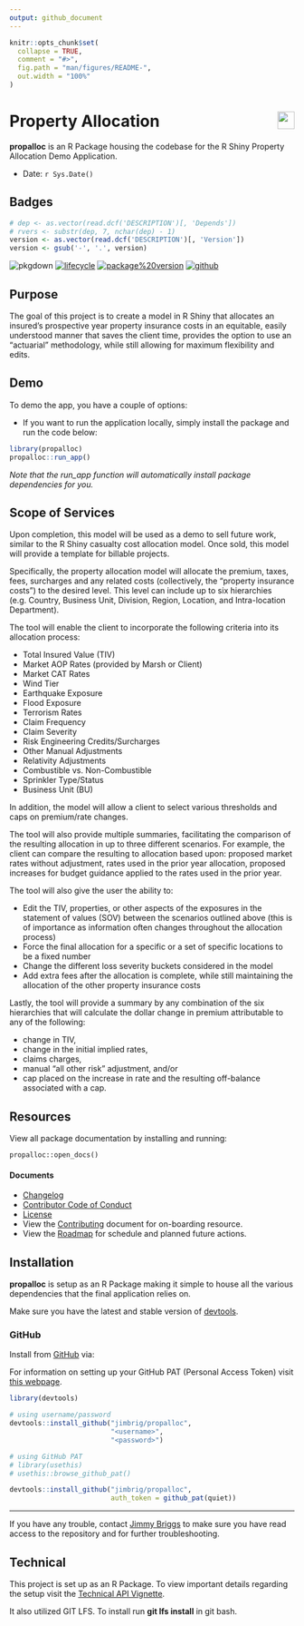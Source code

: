```yaml
---
output: github_document
---
```


<!-- README.md is generated from README.Rmd. Please edit that file -->

```r
knitr::opts_chunk$set(
  collapse = TRUE,
  comment = "#>",
  fig.path = "man/figures/README-",
  out.width = "100%"
)
```

# Property Allocation <img src='man/figures/logo.png' align="right" height="30.5" />

**propalloc** is an R Package housing the codebase for the R Shiny
Property Allocation Demo Application.

+ Date: `r Sys.Date()`

## Badges

```r
# dep <- as.vector(read.dcf('DESCRIPTION')[, 'Depends'])
# rvers <- substr(dep, 7, nchar(dep) - 1)
version <- as.vector(read.dcf('DESCRIPTION')[, 'Version'])
version <- gsub('-', '.', version)
```

<!-- badges: start -->
![pkgdown](https://github.com/jimbrig/propalloc/workflows/pkgdown/badge.svg)
[![lifecycle](https://img.shields.io/badge/Lifecycle-Maturing-darkgreen.svg)](https://www.tidyverse.org/lifecycle/#maturing)
[![package%20version](https://img.shields.io/badge/Package%20Version-1.1.0-orange.svg)](https://github.com/jimbrig/propalloc/blob/master/commits/master)
[![github](https://img.shields.io/badge/Github-jimbrig/propalloc-black.svg)](https://github.com/jimbrig/propalloc)
<!-- [![R build status](https://github.com/jimbrig/propalloc/workflows/R-CMD-check/badge.svg)](https://github.com/jimbrig/propalloc/actions) -->
<!-- badges: end -->

## Purpose

The goal of this project is to create a model in R Shiny that allocates an 
insured’s prospective year property insurance costs in an equitable, easily 
understood manner that saves the client time, provides the option to use an 
“actuarial” methodology, while still allowing for maximum flexibility and edits.


## Demo

To demo the app, you have a couple of options:

+ If you want to run the application locally, simply install the package and run the code below:

```r
library(propalloc)
propalloc::run_app()
```

*Note that the run_app function will automatically install package dependencies for you.*

## Scope of Services

Upon completion, this model will be used as a demo to sell future work, similar
to the R Shiny casualty cost allocation model. Once sold, this model will provide
a template for billable projects.

Specifically, the property allocation model will allocate the premium, taxes,
fees, surcharges and any related costs (collectively, the “property insurance costs”)
to the desired level. This level can include up to six hierarchies (e.g. Country,
Business Unit, Division, Region, Location, and Intra-location Department). 

The tool will enable the client to incorporate the following criteria into its
allocation process:

- Total Insured Value (TIV)
- Market AOP Rates (provided by Marsh or Client)
- Market CAT Rates
+ Wind Tier
+ Earthquake Exposure
+ Flood Exposure
- Terrorism Rates
- Claim Frequency
- Claim Severity
- Risk Engineering Credits/Surcharges
- Other Manual Adjustments
- Relativity Adjustments
+ Combustible vs. Non-Combustible
+ Sprinkler Type/Status
+ Business Unit (BU)

In addition, the model will allow a client to select various thresholds and 
caps on premium/rate changes.

The tool will also provide multiple summaries, facilitating the comparison of 
the resulting allocation in up to three different scenarios. For example, 
the client can compare the resulting to allocation based upon: proposed market 
rates without adjustment, rates used in the prior year allocation, proposed
increases for budget guidance applied to the rates used in the prior year.

The tool will also give the user the ability to:

- Edit the TIV, properties, or other aspects of the exposures in the 
statement of values (SOV) between the scenarios outlined above
(this is of importance as information often changes throughout the allocation process)
- Force the final allocation for a specific or a set of specific locations to be a fixed number
- Change the different loss severity buckets considered in the model
- Add extra fees after the allocation is complete, while still maintaining the 
allocation of the other property insurance costs

Lastly, the tool will provide a summary by any combination of the six hierarchies
that will calculate the dollar change in premium attributable to any of the following:

- change in TIV,
- change in the initial implied rates,
- claims charges,
- manual “all other risk” adjustment, and/or
- cap placed on the increase in rate and the resulting off-balance associated with a cap.

## Resources

View all package documentation by installing and running:

```
propalloc::open_docs()
```


#### Documents

+ [Changelog](inst/reports/changelog.md)
+ [Contributor Code of Conduct](CODE_OF_CONDUCT.md) 
+ [License](LICENSE.md) 
+ View the [Contributing](inst/reports/contributing.md) document for on-boarding resource.  
+ View the [Roadmap](inst/reports/roadmap.md) for schedule and planned future actions. 

## Installation

**propalloc** is setup as an R Package making it simple to house all the various
dependencies that the final application relies on.

Make sure you have the latest and stable version of [devtools](https://github.com/hadley/devtools).

### GitHub

Install from [GitHub](https://github.com) via:

For information on setting up your GitHub PAT (Personal Access Token) visit 
[this webpage](https://github.com/settings/tokens).

```r
library(devtools)

# using username/password
devtools::install_github("jimbrig/propalloc",
                         "<username>", 
                         "<password>")

# using GitHub PAT
# library(usethis)
# usethis::browse_github_pat()

devtools::install_github("jimbrig/propalloc",
                         auth_token = github_pat(quiet))
```

***

If you have any trouble, contact [Jimmy Briggs](jimbrig1993@outlook.com) 
to make sure you have read access to the repository and for further troubleshooting.

## Technical

This project is set up as an R Package. To view important details regarding the 
setup visit the [Technical API Vignette]().

It also utilized GIT LFS. To install run **git lfs install** in git bash.



